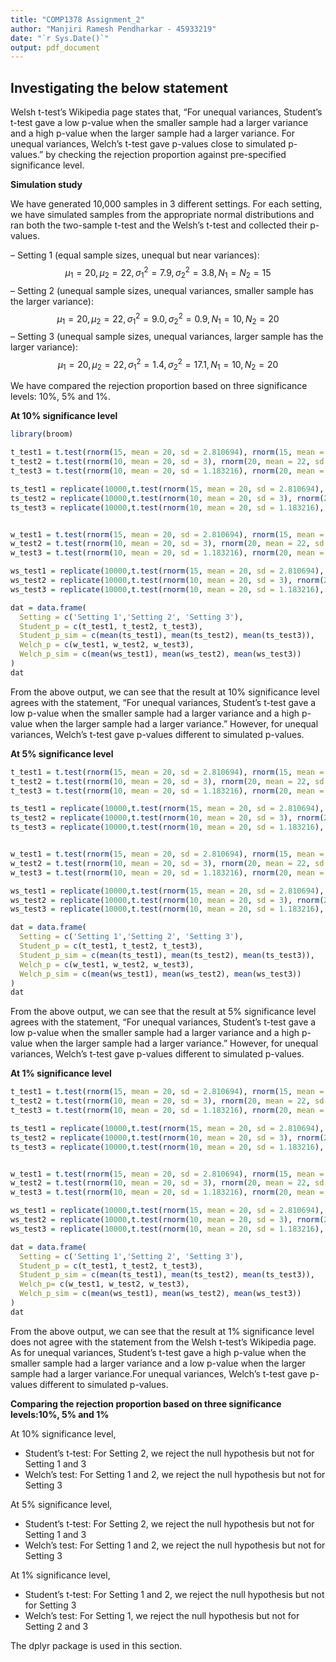 ---
title: "COMP1378 Assignment_2"
author: "Manjiri Ramesh Pendharkar - 45933219"
date: "`r Sys.Date()`"
output: pdf_document
---

## Investigating the below statement

Welsh t-test’s Wikipedia page states that, “For unequal variances, Student’s t-test gave a
low p-value when the smaller sample had a larger variance and a high p-value when the larger sample
had a larger variance. For unequal variances, Welch’s t-test gave p-values close to simulated p-values.”
by checking the rejection proportion against pre-specified significance level.


**Simulation study** 

We have generated 10,000 samples in 3 different settings. For each setting, we have simulated samples from the appropriate normal distributions and ran both the two-sample t-test and the Welsh’s t-test and collected their p-values.

– Setting 1 (equal sample sizes, unequal but near variances): 
$$\mu_1 = 20, \mu_2 = 22, \sigma_1^2= 7.9,\sigma_2^2= 3.8, N_1 = N_2 = 15$$
– Setting 2 (unequal sample sizes, unequal variances, smaller sample has the larger variance):
$$\mu_1 = 20, \mu_2 = 22, \sigma_1^2= 9.0,\sigma_2^2= 0.9, N_1 = 10, N_2 = 20$$
– Setting 3 (unequal sample sizes, unequal variances, larger sample has the larger variance):
$$\mu_1 = 20, \mu_2 = 22, \sigma_1^2= 1.4,\sigma_2^2= 17.1, N_1 = 10, N_2 = 20$$

We have compared the rejection proportion based on three significance levels: 10%, 5% and 1%. \newline


**At 10% significance level**

```{r tensig, echo=FALSE}

library(broom) 

t_test1 = t.test(rnorm(15, mean = 20, sd = 2.810694), rnorm(15, mean = 22, sd = 1.949359),var.equal=TRUE, conf.level = 0.90)$p.value
t_test2 = t.test(rnorm(10, mean = 20, sd = 3), rnorm(20, mean = 22, sd = 0.9486833),var.equal=TRUE, conf.level = 0.90)$p.value
t_test3 = t.test(rnorm(10, mean = 20, sd = 1.183216), rnorm(20, mean = 22, sd = 4.135215),var.equal=TRUE, conf.level = 0.90)$p.value

ts_test1 = replicate(10000,t.test(rnorm(15, mean = 20, sd = 2.810694), rnorm(15, mean = 22, sd = 1.949359),var.equal=TRUE, conf.level = 0.90)$p.value)
ts_test2 = replicate(10000,t.test(rnorm(10, mean = 20, sd = 3), rnorm(20, mean = 22, sd = 0.9486833),var.equal=TRUE, conf.level = 0.90)$p.value)
ts_test3 = replicate(10000,t.test(rnorm(10, mean = 20, sd = 1.183216), rnorm(20, mean = 22, sd = 4.135215),var.equal=TRUE, conf.level = 0.90)$p.value)


w_test1 = t.test(rnorm(15, mean = 20, sd = 2.810694), rnorm(15, mean = 22, sd = 1.949359), conf.level = 0.90)$p.value
w_test2 = t.test(rnorm(10, mean = 20, sd = 3), rnorm(20, mean = 22, sd = 0.9486833), conf.level = 0.90)$p.value
w_test3 = t.test(rnorm(10, mean = 20, sd = 1.183216), rnorm(20, mean = 22, sd = 4.135215), conf.level = 0.90)$p.value

ws_test1 = replicate(10000,t.test(rnorm(15, mean = 20, sd = 2.810694), rnorm(15, mean = 22, sd = 1.949359), conf.level = 0.90)$p.value)
ws_test2 = replicate(10000,t.test(rnorm(10, mean = 20, sd = 3), rnorm(20, mean = 22, sd = 0.9486833), conf.level = 0.90)$p.value)
ws_test3 = replicate(10000,t.test(rnorm(10, mean = 20, sd = 1.183216), rnorm(20, mean = 22, sd = 4.135215), conf.level = 0.90)$p.value)

dat = data.frame(
  Setting = c('Setting 1','Setting 2', 'Setting 3'),
  Student_p = c(t_test1, t_test2, t_test3),
  Student_p_sim = c(mean(ts_test1), mean(ts_test2), mean(ts_test3)),
  Welch_p = c(w_test1, w_test2, w_test3),
  Welch_p_sim = c(mean(ws_test1), mean(ws_test2), mean(ws_test3))
)
dat
```
From the above output, we can see that the result at 10% significance level agrees with the statement, “For unequal variances, Student’s t-test gave a low p-value when the smaller sample had a larger variance and a high p-value when the larger sample had a larger variance."
However, for unequal variances, Welch’s t-test gave p-values different to simulated p-values.\newline


**At 5% significance level**

```{r fivesig, echo=FALSE}

t_test1 = t.test(rnorm(15, mean = 20, sd = 2.810694), rnorm(15, mean = 22, sd = 1.949359),var.equal=TRUE)$p.value
t_test2 = t.test(rnorm(10, mean = 20, sd = 3), rnorm(20, mean = 22, sd = 0.9486833),var.equal=TRUE)$p.value
t_test3 = t.test(rnorm(10, mean = 20, sd = 1.183216), rnorm(20, mean = 22, sd = 4.135215),var.equal=TRUE)$p.value

ts_test1 = replicate(10000,t.test(rnorm(15, mean = 20, sd = 2.810694), rnorm(15, mean = 22, sd = 1.949359),var.equal=TRUE)$p.value)
ts_test2 = replicate(10000,t.test(rnorm(10, mean = 20, sd = 3), rnorm(20, mean = 22, sd = 0.9486833),var.equal=TRUE)$p.value)
ts_test3 = replicate(10000,t.test(rnorm(10, mean = 20, sd = 1.183216), rnorm(20, mean = 22, sd = 4.135215),var.equal=TRUE)$p.value)


w_test1 = t.test(rnorm(15, mean = 20, sd = 2.810694), rnorm(15, mean = 22, sd = 1.949359))$p.value
w_test2 = t.test(rnorm(10, mean = 20, sd = 3), rnorm(20, mean = 22, sd = 0.9486833))$p.value
w_test3 = t.test(rnorm(10, mean = 20, sd = 1.183216), rnorm(20, mean = 22, sd = 4.135215))$p.value

ws_test1 = replicate(10000,t.test(rnorm(15, mean = 20, sd = 2.810694), rnorm(15, mean = 22, sd = 1.949359))$p.value)
ws_test2 = replicate(10000,t.test(rnorm(10, mean = 20, sd = 3), rnorm(20, mean = 22, sd = 0.9486833))$p.value)
ws_test3 = replicate(10000,t.test(rnorm(10, mean = 20, sd = 1.183216), rnorm(20, mean = 22, sd = 4.135215))$p.value)

dat = data.frame(
  Setting = c('Setting 1','Setting 2', 'Setting 3'),
  Student_p = c(t_test1, t_test2, t_test3),
  Student_p_sim = c(mean(ts_test1), mean(ts_test2), mean(ts_test3)),
  Welch_p = c(w_test1, w_test2, w_test3),
  Welch_p_sim = c(mean(ws_test1), mean(ws_test2), mean(ws_test3))
)
dat
```
From the above output, we can see that the result at 5% significance level agrees with the statement, “For unequal variances, Student’s t-test gave a low p-value when the smaller sample had a larger variance and a high p-value when the larger sample had a larger variance."
However, for unequal variances, Welch’s t-test gave p-values different to simulated p-values.\newline

**At 1% significance level**

```{r onesig, echo=FALSE}

t_test1 = t.test(rnorm(15, mean = 20, sd = 2.810694), rnorm(15, mean = 22, sd = 1.949359),var.equal=TRUE, conf.level = 0.99)$p.value
t_test2 = t.test(rnorm(10, mean = 20, sd = 3), rnorm(20, mean = 22, sd = 0.9486833),var.equal=TRUE, conf.level = 0.99)$p.value
t_test3 = t.test(rnorm(10, mean = 20, sd = 1.183216), rnorm(20, mean = 22, sd = 4.135215),var.equal=TRUE, conf.level = 0.99)$p.value

ts_test1 = replicate(10000,t.test(rnorm(15, mean = 20, sd = 2.810694), rnorm(15, mean = 22, sd = 1.949359),var.equal=TRUE, conf.level = 0.99)$p.value)
ts_test2 = replicate(10000,t.test(rnorm(10, mean = 20, sd = 3), rnorm(20, mean = 22, sd = 0.9486833),var.equal=TRUE, conf.level = 0.99)$p.value)
ts_test3 = replicate(10000,t.test(rnorm(10, mean = 20, sd = 1.183216), rnorm(20, mean = 22, sd = 4.135215),var.equal=TRUE, conf.level = 0.99)$p.value)


w_test1 = t.test(rnorm(15, mean = 20, sd = 2.810694), rnorm(15, mean = 22, sd = 1.949359), conf.level = 0.99)$p.value
w_test2 = t.test(rnorm(10, mean = 20, sd = 3), rnorm(20, mean = 22, sd = 0.9486833), conf.level = 0.99)$p.value
w_test3 = t.test(rnorm(10, mean = 20, sd = 1.183216), rnorm(20, mean = 22, sd = 4.135215), conf.level = 0.99)$p.value

ws_test1 = replicate(10000,t.test(rnorm(15, mean = 20, sd = 2.810694), rnorm(15, mean = 22, sd = 1.949359), conf.level = 0.99)$p.value)
ws_test2 = replicate(10000,t.test(rnorm(10, mean = 20, sd = 3), rnorm(20, mean = 22, sd = 0.9486833), conf.level = 0.99)$p.value)
ws_test3 = replicate(10000,t.test(rnorm(10, mean = 20, sd = 1.183216), rnorm(20, mean = 22, sd = 4.135215), conf.level = 0.99)$p.value)

dat = data.frame(
  Setting = c('Setting 1','Setting 2', 'Setting 3'),
  Student_p = c(t_test1, t_test2, t_test3),
  Student_p_sim = c(mean(ts_test1), mean(ts_test2), mean(ts_test3)),
  Welch_p= c(w_test1, w_test2, w_test3),
  Welch_p_sim = c(mean(ws_test1), mean(ws_test2), mean(ws_test3))
)
dat
```
From the above output, we can see that the result at 1% significance level does not agree with the statement from the Welsh t-test’s Wikipedia page.
As for unequal variances, Student’s t-test gave a  high p-value when the smaller sample had a larger variance and a low p-value when the larger sample had a larger variance.For unequal variances, Welch’s t-test gave p-values different to simulated p-values.\newline

**Comparing the rejection proportion based on three significance levels:10%, 5% and 1%**

At 10% significance level,

- Student's t-test: For Setting 2, we reject the null hypothesis but not for Setting 1 and 3
- Welch's test: For Setting 1 and 2, we reject the null hypothesis but not for Setting  3

At 5% significance level,

- Student's t-test: For Setting 2, we reject the null hypothesis but not for Setting 1 and 3
- Welch's test: For Setting 1 and 2, we reject the null hypothesis but not for Setting 3

At 1% significance level, 

- Student's t-test: For Setting 1 and 2, we reject the null hypothesis but not for Setting 3
- Welch's test: For Setting 1, we reject the null hypothesis but not for Setting 2 and 3


The dplyr package is used in this section\cite{dp2022}.


\bibliographystyle{plain}
\bibliography{referencelist.bib}

